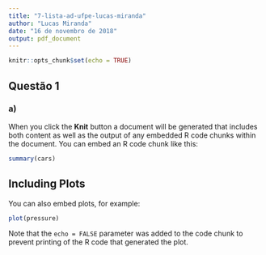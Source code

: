```yaml
---
title: "7-lista-ad-ufpe-lucas-miranda"
author: "Lucas Miranda"
date: "16 de novembro de 2018"
output: pdf_document
---
```


```r
knitr::opts_chunk$set(echo = TRUE)
```

## Questão 1
### a)


When you click the **Knit** button a document will be generated that includes both content as well as the output of any embedded R code chunks within the document. You can embed an R code chunk like this:

```r
summary(cars)
```

## Including Plots

You can also embed plots, for example:

```r
plot(pressure)
```

Note that the `echo = FALSE` parameter was added to the code chunk to prevent printing of the R code that generated the plot.
